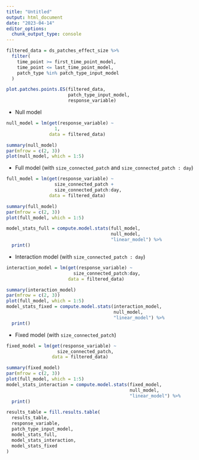 ```yaml
---
title: "Untitled"
output: html_document
date: "2023-04-14"
editor_options: 
  chunk_output_type: console
---
```


```r
filtered_data = ds_patches_effect_size %>%
  filter(
    time_point >= first_time_point_model,
    time_point <= last_time_point_model,
    patch_type %in% patch_type_input_model
  )
```

```r
plot.patches.points.ES(filtered_data,
                       patch_type_input_model,
                       response_variable)
```

- Null model 

```r
null_model = lm(get(response_variable) ~
                  1,
                data = filtered_data)

summary(null_model)
par(mfrow = c(2, 3))
plot(null_model, which = 1:5)
```

- Full model (with `size_connected_patch` and `size_connected_patch : day`)

```r
full_model = lm(get(response_variable) ~
                  size_connected_patch +
                  size_connected_patch:day,
                data = filtered_data)

summary(full_model)
par(mfrow = c(2, 3))
plot(full_model, which = 1:5)

model_stats_full = compute.model.stats(full_model,
                                       null_model,
                                       "linear_model") %>%
  print()
```

- Interaction model (with `size_connected_patch : day`)

```r
interaction_model = lm(get(response_variable) ~
                         size_connected_patch:day,
                       data = filtered_data)

summary(interaction_model)
par(mfrow = c(2, 3))
plot(full_model, which = 1:5)
model_stats_fixed = compute.model.stats(interaction_model,
                                        null_model,
                                        "linear_model") %>%
  print()
```

- Fixed model (with `size_connected_patch`)

```r
fixed_model = lm(get(response_variable) ~
                   size_connected_patch,
                 data = filtered_data)

summary(fixed_model)
par(mfrow = c(2, 3))
plot(full_model, which = 1:5)
model_stats_interaction = compute.model.stats(fixed_model,
                                              null_model,
                                              "linear_model") %>%
  print()
```

```r
results_table = fill.results.table(
  results_table,
  response_variable,
  patch_type_input_model,
  model_stats_full,
  model_stats_interaction,
  model_stats_fixed
)
```